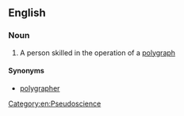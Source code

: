 ==English==

===Noun===
{{en-noun}}

# A person skilled in the operation of a [[polygraph]]

====Synonyms====
* [[polygrapher]]

[[Category:en:Pseudoscience]]